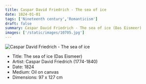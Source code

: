 ```yaml
---
title: Caspar David Friedrich - The sea of ice
date: 1824-01-01
tags: ['Nineteenth century','Romanticism']
draft: false
summary: Caspar David Friedrich - The sea of ice (Das Eismeer)
images: ['/static/images/10705.jpg']
---
```


![Caspar David Friedrich - The sea of ice](/static/images/10705.jpg)

* Title: The sea of ice (Das Eismeer)
* Artist: Caspar David Friedrich (1774-1840)
* Date: 1824
* Medium: Oil on canvas
* Dimensions: 97 x 127 cm


